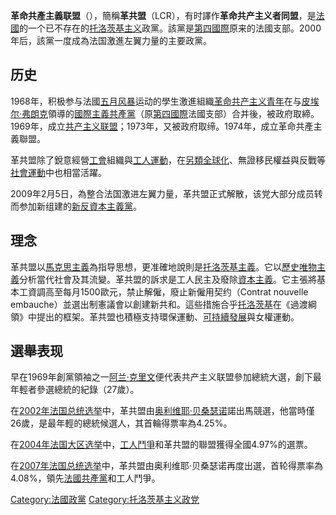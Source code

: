 {{noteTA
|1=zh:托洛茨基; zh-hans:托洛茨基; zh-hk:托洛茨基; zh-tw:托洛斯基;
}}
{{not|法国革命共产主义者联盟}}
{{for|同名的比利时政党|革命共产主义联盟 (比利时)}}
{{Infobox political party
|party_name = 革命共產主義联盟
|native_name = Ligue communiste révolutionnaire
|party_logo =
|colorcode = {{Party meta/color/革命共產主義聯盟 (法國)}}
|發言人=[[奥利维耶·贝桑瑟诺|奥利维耶·贝桑瑟诺]]<br>[[阿兰·克里文|阿兰·克里文]]<br>[[罗塞琳·瓦切塔|罗塞琳·瓦切塔]]
|foundation = {{start date|1974}}
|dissolution = {{end date|2009|2|5}}
|前身=[[共产主义联盟_(法国，1969年)|共产主义联盟]]
|position=[[左翼|左翼]]至[[极左翼|极左翼]]
|ideology = [[共产主义|共产主义]]<br>[[马克思主义|马克思主义]]<br>[[列宁主义|列宁主义]]<br>[[托洛茨基主义|托洛茨基主义]]
|european = [[欧洲反资本主义左翼|欧洲反资本主义左翼]]
|international = [[第四國際|第四國際]]
|colours = [[紅色|紅色]]
|headquarters =[[蒙特勒伊_(塞纳-圣但尼省)|蒙特勒伊]]
|country=法国
}}
'''革命共產主義联盟'''（{{lang-fr|Ligue communiste révolutionnaire}}），簡稱'''革共盟'''（LCR），有时譯作'''革命共产主义者同盟'''，是[[法國|法國]]的一个已不存在的[[托洛茨基主义|托洛茨基主义]]政黨。該黨是[[第四國際|第四國際]]原来的法國支部。2000年后，該黨一度成為法国激進左翼力量的主要政黨。

== 历史 ==
1968年，积极参与法國[[五月风暴|五月风暴]]运动的學生激進組織[[革命共产主义青年_(法国)|革命共产主义青年]]在与[[皮埃尔·弗朗克|皮埃尔·弗朗克]]領導的[[國際主義共產黨|國際主義共產黨]]（原[[第四國際|第四國際]]法國支部）合并後，被政府取締。1969年，成立[[共产主义联盟_(法国，1969年)|共产主义联盟]]；1973年，又被政府取缔。1974年，成立革命共產主義聯盟。

革共盟除了銳意經營[[工會|工會]]組織與[[工人運動|工人運動]]，在[[另類全球化|另類全球化]]、無證移民權益與反戰等[[社會運動|社會運動]]中也相當活躍。

2009年2月5日，為整合法国激进左翼力量，革共盟正式解散，该党大部分成员转而参加新组建的[[新反資本主義黨|新反資本主義黨]]。

== 理念 ==
革共盟以[[馬克思主義|馬克思主義]]為指导思想，更准確地說則是[[托洛茨基主義|托洛茨基主義]]。它以[[歷史唯物主義|歷史唯物主義]]分析當代社會及其流變。革共盟的訴求是工人民主及廢除[[資本主義|資本主義]]。它主張將基本工資調高至每月1500歐元，禁止解僱，廢止新僱用契约（Contrat nouvelle embauche）並選出制憲議會以創建新共和。這些措施合乎[[托洛茨基|托洛茨基]]在《過渡綱領》中提出的框架。革共盟也積極支持環保運動、[[可持續發展|可持續發展]]與女權運動。

== 選舉表现 ==
早在1969年創黨領袖之一[[阿兰·克里文|阿兰·克里文]]便代表共产主义联盟參加總統大選，創下最年輕者參選總統的紀錄（27歲）。

在[[2002年法国总统选举|2002年法国总统选举]]中，革共盟由[[奥利维耶·贝桑瑟诺|奥利维耶·贝桑瑟诺]]諾出馬競選，他當時僅26歲，是最年輕的總統候選人，其首輪得票率為4.25%。

在[[2004年法国大区选举|2004年法国大区选举]]中，[[工人鬥爭|工人鬥爭]]和革共盟的聯盟獲得全國4.97%的選票。

在[[2007年法国总统选举|2007年法国总统选举]]中，革共盟由奥利维耶·贝桑瑟诺再度出選，首轮得票率為4.08%，領先[[法國共產黨|法國共產黨]]和工人鬥爭。

[[Category:法國政黨|Category:法國政黨]]
[[Category:托洛茨基主义政党|Category:托洛茨基主义政党]]
